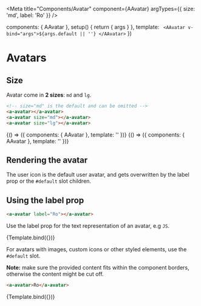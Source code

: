 
<Meta
  title="Components/Avatar"
  component={AAvatar}
  argTypes={{
    size: 'md',
    label: 'Ro'
  }}
/>

  components: { AAvatar },
  setup() {
    return { args }
  },
  template: `
  <AAvatar v-bind="args">${args.default || ''}
  </AAvatar>`
})

# Avatars

<ArgsTable of={AAvatar} />

## Size

Avatar come in **2 sizes**:
`md` and `lg`.

```html
<!-- size="md" is the default and can be omitted -->
<a-avatar></a-avatar>
<a-avatar size="md"></a-avatar>
<a-avatar size="lg"></a-avatar>
```

<Canvas>
  <Story name="md size">
    {() => ({
      components: { AAvatar },
      template: '<a-avatar size="md"></a-avatar>'
    })}
  </Story>
  <Story name="lg size">
    {() => ({
      components: { AAvatar },
      template: '<a-avatar size="lg"></a-avatar>'
    })}
  </Story>
</Canvas>

## Rendering the avatar

The user icon is the default user avatar, and gets overwritten by the label prop or the `#default` slot children.

## Using the label prop

```html
<a-avatar label="Ro"></a-avatar>
```

Use the label prop for the text representation of an avatar, e.g `JS`.

<Canvas>
  <Story
    name="w/ label prop"
    args={{
      label: 'Ro'
    }}>
    {Template.bind({})}
  </Story>
</Canvas>

For avatars with images, custom icons or other styled elements, use the `#default` slot.

**Note:** make sure the provided content fits within the component borders, otherwise the content might be cut off.

```html
<a-avatar>Ro</a-avatar>
```

<Canvas>
  <Story
    name="content slot"
    args={{
      default: 'Ro'
    }}>
    {Template.bind({})}
  </Story>
</Canvas>
